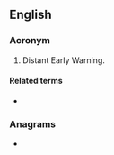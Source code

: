{{also|dew|dew-}}
==English==

===Acronym===
{{rfc-header|Acronym}}
{{head|en|acronym}}

# Distant Early Warning.

====Related terms====
* {{l|en|DEW line}}

===Anagrams===
* {{anagrams|en|a=dew|Wed|Wed.|we'd|wed}}